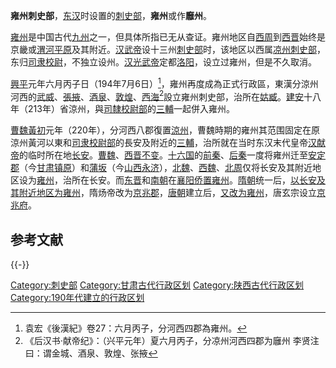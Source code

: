 '''雍州刺史部'''，[[东汉|东汉]]时设置的[[刺史部|刺史部]]，'''雍州'''或作'''廱州'''。

[[雍州_(九州)|雍州]]是中国古代[[九州_(中国)|九州]]之一，但具体所指已无从查证。雍州地区自[[西周|西周]]到[[西晋|西晋]]始终是京畿或[[渭河平原|渭河平原]]及其附近。[[汉武帝|汉武帝]]设十三州[[刺史部|刺史部]]时，该地区以西属[[凉州刺史部|凉州刺史部]]，东归[[司隶校尉|司隶校尉]]，不独立设州。[[汉光武帝|汉光武帝]]定都[[洛阳|洛阳]]，设立过雍州，但是不久取消。

[[兴平_(东汉)|興平]]元年六月丙子日（194年7月6日）<ref>袁宏《後漢紀》卷27：六月丙子，分河西四郡為雍州。</ref>，雍州再度成為正式行政區，東漢分涼州河西的[[武威郡|武威]]、[[张掖郡|張掖]]、[[酒泉郡|酒泉]]、[[敦煌郡|敦煌]]、[[西海郡|西海]]<ref>《后汉书·献帝纪》：（兴平元年）夏六月丙子，分凉州河西四郡为廱州 李贤注曰：谓金城、酒泉、敦煌、张掖</ref>設立雍州刺史部，治所在[[姑臧|姑臧]]。[[建安_(东汉)|建安]]十八年（213年）省涼州，與[[司隸校尉部|司隸校尉部]]的[[三輔|三輔]]一起併入雍州。

[[曹魏|曹魏]][[黃初|黃初]]元年（220年），分河西八郡復置[[凉州区|涼州]]，曹魏時期的雍州其范围固定在原涼州黃河以東和[[司隶校尉部|司隶校尉部]]的長安及附近的[[三輔|三輔]]，治所就在当时东汉末代皇帝[[汉献帝|汉献帝]]的临时所在地[[长安|长安]]。[[曹魏行政區劃#雍州|曹魏]]、[[西晋|西晋]][[西晉雍州行政區劃|不变]]。[[十六国|十六国]]的[[前秦|前秦]]、[[后秦|后秦]]一度将雍州迁至[[安定郡|安定郡]]（今[[甘肃|甘肃]][[镇原|镇原]]）和[[蒲坂|蒲坂]]（今[[山西|山西]][[永济|永济]]），[[北魏行政區劃|北魏]]、[[西魏行政區劃|西魏]]、[[北周行政區劃|北周]]仅将长安及其附近地区设为[[雍州_(后赵)|雍州]]，治所在长安。而[[东晋|东晋]]和[[南朝|南朝]]在[[襄阳|襄阳]][[侨置|侨置]][[雍州_(东晋)|雍州]]。[[隋朝|隋朝]]统一后，[[隋朝行政區劃|以长安及其附近地区为雍州]]，隋炀帝改为[[京兆郡|京兆郡]]，[[唐朝|唐朝]]建立后，[[唐朝行政區劃|又改为雍州]]，唐玄宗设立[[京兆府|京兆府]]。

== 参考文献 ==
{{Reflist}}

{{-}}
{{東漢行政區劃|nocat}}
{{三國行政區劃|nocat}}
{{西晉行政區劃|nocat}}

[[Category:刺史部|Category:刺史部]]
[[Category:甘肃古代行政区划|Category:甘肃古代行政区划]]
[[Category:陕西古代行政区划|Category:陕西古代行政区划]]
[[Category:190年代建立的行政区划|Category:190年代建立的行政区划]]